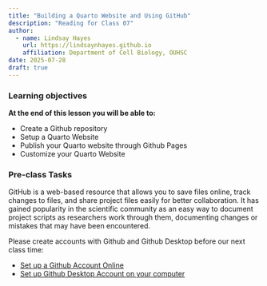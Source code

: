```yaml
---
title: "Building a Quarto Website and Using GitHub"
description: "Reading for Class 07"
author: 
  - name: Lindsay Hayes
    url: https://lindsaynhayes.github.io
    affiliation: Department of Cell Biology, OUHSC
date: 2025-07-28
draft: true
---
```


::: callout-note
### Learning objectives

**At the end of this lesson you will be able to:**

- Create a Github repository 
- Setup a Quarto Website
- Publish your Quarto website through Github Pages
- Customize your Quarto Website
:::

### Pre-class Tasks

GitHub is a web-based resource that allows you to save files online, track changes to files, and share project files easily for better collaboration. It has gained popularity in the scientific community as an easy way to document project scripts as researchers work through them, documenting changes or mistakes that may have been encountered. 

Please create accounts with Github and Github Desktop before our next class time:

- [Set up a Github Account Online](https://docs.github.com/en/get-started/start-your-journey/creating-an-account-on-github)
- [Set up Github Desktop Account on your computer](https://docs.github.com/en/desktop/installing-and-authenticating-to-github-desktop/installing-github-desktop)
